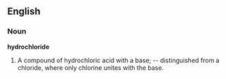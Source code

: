 ==English==

===Noun===

'''hydrochloride'''

#A compound of hydrochloric acid with a base; -- distinguished from a chloride, where only chlorine unites with the base.
